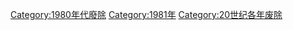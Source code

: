 {{discat|198|1|1989|1990}}
{{Commonscat|1981 disestablishments}}

[[Category:1980年代廢除|Category:1980年代廢除]]
[[Category:1981年|Category:1981年]]
[[Category:20世纪各年废除|Category:20世纪各年废除]]